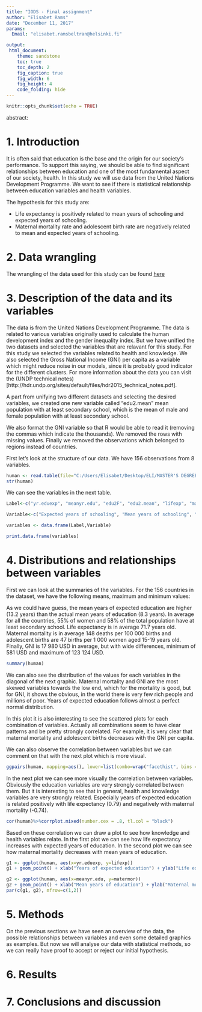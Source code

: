 ```yaml
---
title: "IODS - Final assignment"
author: "Elisabet Rams"
date: "December 11, 2017"
params:
  Email: "elisabet.ramsbeltran@helsinki.fi"

output: 
 html_document:
    theme: sandstone
    toc: true
    toc_depth: 2
    fig_caption: true
    fig_width: 6
    fig_height: 4
    code_folding: hide
---
```



```r
knitr::opts_chunk$set(echo = TRUE)
```

abstract:

# 1. Introduction

It is often said that education is the base and the origin for our society's performance. To support this saying, we should be able to find significant relationships between education and  one of the most fundamental aspect of our society, health. In this study we will use data from the United Nations Development Programme. We want to see if there is statistical relationship between education variables and health variables.  

The hypothesis for this study are:

* Life expectancy is positively related to mean years of schooling and expected years of schooling.
* Maternal mortality rate and adolescent birth rate are negatively related to mean and expected years of schooling.


# 2. Data wrangling

The wrangling of the data used for this study can be found [here](https://github.com/elirams/IODS-final/blob/master/create_human_final.R)


# 3. Description of the data and its variables

The data is from the United Nations Development Programme. The data is related to various variables originally used to calculate the human development index and the gender inequality index. But we have unified the two datasets and selected the variables that are relavant for this study. For this study we selected the variables related to health and knowledge. We also selected the Gross National Income (GNI) per capita as a variable which might reduce noise in our models, since it is probably good indicator for the different clusters. For more information about the data you can visit the (UNDP technical notes)[http://hdr.undp.org/sites/default/files/hdr2015_technical_notes.pdf].

A part from unifying two different datasets and selecting the desired variables, we created one new variable called "edu2.mean" mean population with at least secondary school, which is the mean of male and female population with at least secondary school.

We also format the GNI variable so that R would be able to read it (removing the commas which indicate the thousands). We removed the rows with missing values. Finally we removed the observations which belonged to regions instead of countries. 

First let's look at the structure of our data. We have 156 observations from 8 variables. 

```r
human <- read.table(file="C:/Users/Elisabet/Desktop/ELI/MASTER'S DEGREE/Open Data Science/GitHub/IODS-final/human.csv", header = TRUE, row.names = 1)
str(human)
```

We can see the variables in the next table.

```r

Label<-c("yr.eduexp", "meanyr.edu", "edu2F", "edu2.mean", "lifexp", "matermor", "adobirth", "GNI")

Variable<-c("Expected years of schooling", "Mean years of schooling", "Female population with at least secondary education, in %", "Population with at least secondary school, in %", "Life expectancy at birth, in years", "Maternal mortality ratio(deaths per 100 000 births)", "Adolescent birth rate (births per 1 000 women ages 15-19)", "Gross national income (GNI) per capita, in USD")

variables <- data.frame(Label,Variable)

print.data.frame(variables)
```

# 4. Distributions and relationships between variables

First we can look at the summaries of the variables. For the 156 countries in the dataset, we have the following means, maximum and minimum values:

As we could have guess, the mean years of expected education are higher (13.2 years) than the actual mean years of education (8.3 years). In average for all the countries, 55% of women and 58% of the total population have at least secondary school. Life expectancy is in average 71.7 years old. Maternal mortality is in average 148 deaths per 100 000 births and adolescent births are 47 births per 1 000 women aged 15-19 years old. Finally, GNI is 17 980 USD in average, but with wide differences, minimum of 581 USD and maximum of 123 124 USD.

```r
summary(human)
```

We can also see the distribution of the values for each variables in the diagonal of the next graphic. Maternal mortality and GNI are the most skewed variables towards the low end, which for the mortality is good, but for GNI, it shows the obvious, in the world there is very few rich people and millions of poor. Years of expected education follows almost a perfect normal distribution.

In this plot it is also interesting to see the scattered plots for each combination of variables. Actually all combinations seem to have clear patterns and be pretty strongly correlated. For example, it is very clear that maternal mortality and adolescent births decreases with the GNI per capita.

We can also observe the correlation between variables but we can comment on that with the next plot which is more visual.

```r
ggpairs(human, mapping=aes(), lower=list(combo=wrap("facethist", bins = 20)))
```

In the next plot we can see more visually the correlation between variables. Obviously the education variables are very strongly correlated between them. But it is interesting to see that in general, health and knowledge variables are very strongly related. Especially years of expected education is related positively with life expectancy (0.79) and negatively with maternal mortality (-0.74).

```r
cor(human)%>%corrplot.mixed(number.cex = .8, tl.col = "black")

```
Based on these correlation we can draw a plot to see how knowledge and health variables relate. In the first plot we can see how life expectancy increases with expected years of education. In the second plot we can see how maternal mortality decreases with mean years of education.

```r

g1 <- ggplot(human, aes(x=yr.eduexp, y=lifexp))
g1 + geom_point() + xlab("Years of expected education") + ylab("Life expectancy")

g2 <- ggplot(human, aes(x=meanyr.edu, y=matermor))
g2 + geom_point() + xlab("Mean years of education") + ylab("Maternal mortality")
par(c(g1, g2), mfrow=c(1,2))
```


# 5. Methods

On the previous sections we have seen an overview of the data, the possible relationships between variables and even some detailed graphics as examples. But now we will analyse our data with statistical methods, so we can really have proof to accept or reject our initial hypothesis.

# 6. Results

# 7. Conclusions and discussion
